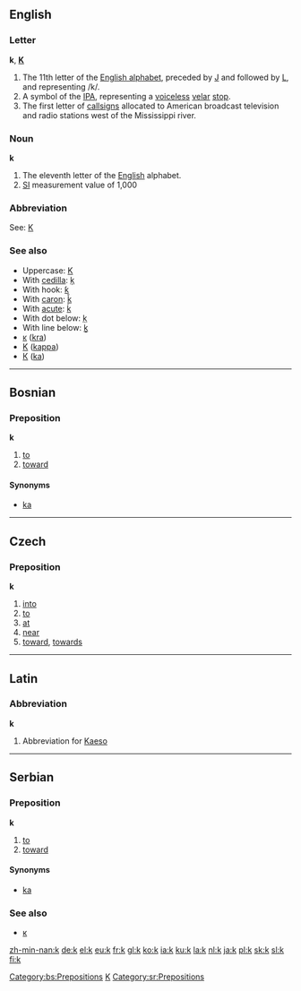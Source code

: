 ==English==

===Letter===
'''k''', '''[[K]]'''

# The 11th letter of the [[Appendix:Roman script|English alphabet]], preceded by [[J]] and followed by [[L]], and representing /k/.
# A symbol of the [[IPA]], representing a [[voiceless]] [[velar]] [[stop]].
# The first letter of [[callsign]]s allocated to American broadcast television and radio stations west of the Mississippi river.

===Noun===
'''k'''

# The eleventh letter of the [[English]] alphabet.
# [[SI]] measurement value of 1,000

===Abbreviation===
See: [[K]]

===See also===
*Uppercase: [[K]]
*With [[cedilla]]: [[ķ]]
*With hook: [[ƙ]]
*With [[caron]]: [[ǩ]]
*With [[acute]]: [[ḱ]]
*With dot below: [[ḳ]]
*With line below: [[ḵ]]
*[[ĸ]] ([[kra]])
*[[Κ]] ([[kappa]])
*[[К]] ([[ka]])

----

==Bosnian==

===Preposition===
'''k'''

# [[to]]
# [[toward]]

====Synonyms====
*[[ka#Bosnian|ka]]
[[Category:bs:Prepositions]]

----

==Czech==

===Preposition===
'''k'''

# [[into]]
# [[to]]
# [[at]]
# [[near]]
# [[toward]], [[towards]]

----

==Latin==

===Abbreviation===
'''k'''

# Abbreviation for [[Kaeso]]

[[Category:Latin letters|K]]

----

==Serbian==

===Preposition===
'''k'''

# [[to]]
# [[toward]]

====Synonyms====
*[[ka#Serbian|ka]]

===See also===
*[[к#Serbian|к]]

[[Category:sr:Prepositions]]

[[zh-min-nan:k]]
[[de:k]]
[[el:k]]
[[eu:k]]
[[fr:k]]
[[gl:k]]
[[ko:k]]
[[ia:k]]
[[ku:k]]
[[la:k]]
[[nl:k]]
[[ja:k]]
[[pl:k]]
[[sk:k]]
[[sl:k]]
[[fi:k]]